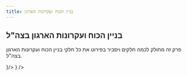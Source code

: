```yaml
---
title: בניין הכוח ועקרונות הארגון
---
```


## בניין הכוח ועקרונות הארגון בצה"ל

פרק זה מחולק לכמה חלקים ויסביר בפירוט את כל חלקי בניין הכוח ועקרונות הארגון בצה"ל.


<Cards>
  <Card style={{fontSize: '18px'}} title="ארגון צבאי" href="building/milorg" icon={<img src={soldier.src} width="28" height="28" />}/>
  <Card style={{fontSize: '18px'}} title='תהליך התכנון בצה"ל' href="building/plan" icon={<img src={plan.src} width="28" height="28" />} />
</Cards>